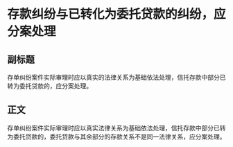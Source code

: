 # 存款纠纷与已转化为委托贷款的纠纷，应分案处理
## 副标题
存单纠纷案件实际审理时应以真实的法律关系为基础依法处理，信托存款中部分已转为委托贷款的，应分案处理。
## 正文
存单纠纷案件实际审理时应以真实法律关系为基础依法处理，信托存款中部分已转为委托贷款的，委托贷款与其余部分的存款关系不是同一法律关系，应分案处理。
